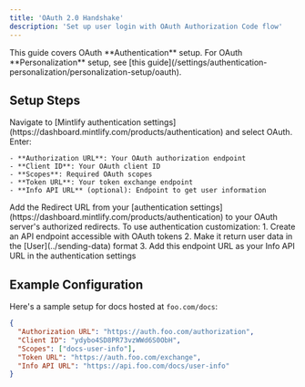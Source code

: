 ```yaml
---
title: 'OAuth 2.0 Handshake'
description: 'Set up user login with OAuth Authorization Code flow'
---
```


<Info>
  This guide covers OAuth **Authentication** setup. For OAuth **Personalization** setup, see [this guide](/settings/authentication-personalization/personalization-setup/oauth).
</Info>

## Setup Steps

<Steps>
  <Step title="Configure OAuth settings">
    Navigate to [Mintlify authentication settings](https://dashboard.mintlify.com/products/authentication) and select OAuth. Enter:

    - **Authorization URL**: Your OAuth authorization endpoint
    - **Client ID**: Your OAuth client ID
    - **Scopes**: Required OAuth scopes
    - **Token URL**: Your token exchange endpoint
    - **Info API URL** (optional): Endpoint to get user information
  </Step>
  <Step title="Set redirect URL">
    Add the Redirect URL from your [authentication settings](https://dashboard.mintlify.com/products/authentication) to your OAuth server's authorized redirects.
  </Step>
  <Step title="Configure user info endpoint (Optional)">
    To use authentication customization:
    1. Create an API endpoint accessible with OAuth tokens
    2. Make it return user data in the [User](../sending-data) format
    3. Add this endpoint URL as your Info API URL in the authentication settings
  </Step>
</Steps>

## Example Configuration

Here's a sample setup for docs hosted at `foo.com/docs`:

```json
{
  "Authorization URL": "https://auth.foo.com/authorization",
  "Client ID": "ydybo4SD8PR73vzWWd6S0ObH",
  "Scopes": ["docs-user-info"],
  "Token URL": "https://auth.foo.com/exchange",
  "Info API URL": "https://api.foo.com/docs/user-info"
}
```
